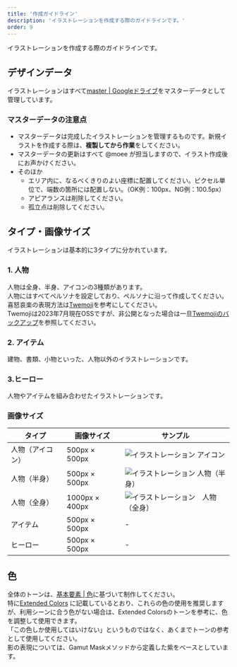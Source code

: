 ```yaml
---
title: '作成ガイドライン'
description: 'イラストレーションを作成する際のガイドラインです。'
order: 9
---
```

イラストレーションを作成する際のガイドラインです。

## デザインデータ
イラストレーションはすべて[master | Googleドライブ](https://drive.google.com/drive/folders/1C9Vjl3B8LKsYDmZVTPjzJtZGBZkaM4RD)をマスターデータとして管理しています。

### マスターデータの注意点
- マスターデータは完成したイラストレーションを管理するものです。新規イラストを作成する際は、**複製してから作業**をしてください。
- マスターデータの更新はすべて @moee が担当しますので、イラスト作成後にお声かけください。
- そのほか
    - エリア内に、なるべくきりのよい座標に配置してください。ピクセル単位で、端数の箇所には配置しない。（OK例：100px、NG例：100.5px）
    - アピアランスは削除してください。
    - 孤立点は削除してください。

## タイプ・画像サイズ

イラストレーションは基本的に3タイプに分かれています。

### 1. 人物

人物は全身、半身、アイコンの3種類があります。  
人物にはすべてペルソナを設定しており、ペルソナに沿って作成してください。  
喜怒哀楽の表現方法は<a href="https://twemoji.twitter.com/">Twemoji</a>を参考にしてください。  
Twemojiは2023年7月現在OSSですが、非公開となった場合は一旦[Twemojiのバックアップ](https://drive.google.com/drive/folders/10d6zDf_H2KE8Qab37klSkl7UYIGXksEz)を参照してください。

### 2. アイテム

建物、書類、小物といった、人物以外のイラストレーションです。

### 3.ヒーロー

人物やアイテムを組み合わせたイラストレーションです。

### 画像サイズ
| タイプ| 画像サイズ | サンプル |
| --- | --- | --- |
| 人物（アイコン） | 500px × 500px | ![イラストレーション アイコン](./images/illusttype_icon.png) |
| 人物（半身） | 500px × 500px | ![イラストレーション 人物（半身）](./images/illusttype_upper.png) |
| 人物（全身）  | 1000px × 400px | ![イラストレーション　人物（全身）](./images/illusttype_body.png) |
| アイテム | 500px × 500px | - |
| ヒーロー | 500px × 500px | - |

## 色

全体のトーンは、[基本要素 | 色](/basics/colors/)に基づいて制作してください。  
特に[Extended Colors](/basics/colors/#h3-3) に記載しているとおり、これらの色の使用を推奨しますが、利用シーンに合う色がない場合は、Extended Colorsのトーンを参考に、色を調整して使用できます。  
「この色しか使用してはいけない」というものではなく、あくまでトーンの参考として使用してください。  
影の表現については、Gamut Maskメソッドから定義した紫をベースとしています。

